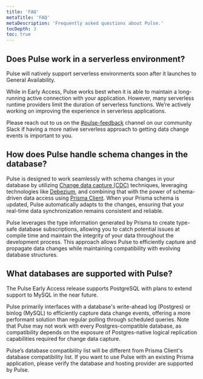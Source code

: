 ```yaml
---
title: 'FAQ'
metaTitle: 'FAQ'
metaDescription: 'Frequently asked questions about Pulse.'
tocDepth: 3
toc: true
---
```


<TopBlock></TopBlock>

## Does Pulse work in a serverless environment?

Pulse will natively support serverless environments soon after it launches to General Availability.

While in Early Access, Pulse works best when it is able to maintain a long-running active connection with your application. However, many serverless runtime providers limit the duration of serverless functions. We’re actively working on improving the experience in serverless applications.

<Admonition type="info">

Please reach out to us on the [#pulse-feedback](https://prisma.slack.com/archives/C058GKE3C1E) channel on our community Slack if having a more native serverless approach to getting data change events is important to you.

</Admonition>

## How does Pulse handle schema changes in the database?

Pulse is designed to work seamlessly with schema changes in your database by utilizing [Change data capture (CDC)](https://en.wikipedia.org/wiki/Change_data_capture) techniques, leveraging technologies like [Debezium](https://debezium.io/), and combining that with the power of schema-driven data access using [Prisma Client](/concepts/components/prisma-client). When your Prisma schema is updated, Pulse automatically adapts to the changes, ensuring that your real-time data synchronization remains consistent and reliable.

Pulse leverages the type information generated by Prisma to create type-safe database subscriptions, allowing you to catch potential issues at compile time and maintain the integrity of your data throughout the development process. This approach allows Pulse to efficiently capture and propagate data changes while maintaining compatibility with evolving database structures.

## What databases are supported with Pulse?

The Pulse Early Access release supports PostgreSQL with plans to extend support to MySQL in the near future.

Pulse primarily interfaces with a database's write-ahead log (Postgres) or binlog (MySQL) to efficiently capture data change events, offering a more performant solution than regular polling through scheduled queries. Note that Pulse may not work with every Postgres-compatible database, as compatibility depends on the exposure of Postgres-native logical replication capabilities required for change data capture.

<Admonition type="warning">

Pulse’s database compatibility list will be different from Prisma Client's database compatibility list. If you want to use Pulse with an existing Prisma application, please verify the database and hosting provider are supported by Pulse.

</Admonition>
